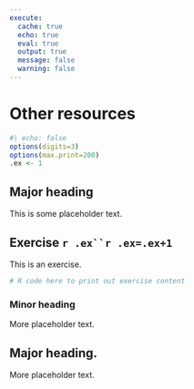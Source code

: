 ```yaml
---
execute: 
  cache: true
  echo: true
  eval: true
  output: true
  message: false
  warning: false
---
```


# Other resources {#sec-resources}

```r
#| echo: false
options(digits=3)
options(max.print=200)
.ex <- 1
```

## Major heading

This is some placeholder text. 

::: {.callout-note}

# Exercise `r .ex``r .ex=.ex+1`

This is an exercise. 

```r
# R code here to print out exercise content
```

:::

### Minor heading

More placeholder text.

## Major heading.

More placeholder text.
